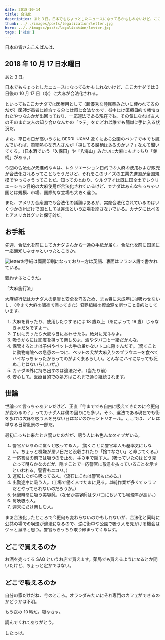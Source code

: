 ```yaml
---
date: 2018-10-14
title: 合法化
description: あと３日。日本でもちょっとしたニュースになってるかもしれないけど、ここカナダでは３日後の10月17日（水）に大麻が合法化される。
thumb: ../../images/posts/legalization/letter.jpg
hero: ../../images/posts/legalization/letter.jpg
tags: ['社会']
---
```


日本の皆さんこんばんは、

## 2018 年 10 月 17 日水曜日

あと３日。

日本でもちょっとしたニュースになってるかもしれないけど、ここカナダでは３日後の 10 月 17 日（水）に大麻が合法化される。

といってもここカナダでは医療用として（超優秀な睡眠薬みたいに使われてるのだが）医師が患者に処方する分には既に合法なので、街中には医療目的で栽培されたやつなんかが出回っており、一応違法である現在でも、その気になれば友人のそのまた友人の知り合いなんかの「ツテ」をたどれば誰でも簡単に手に入る状況だ。

また、平日の日が高いうちに BERRI-UQAM 近くにある公園のベンチで本でも読んでいれば、商売熱心な売人さんが「探してる銘柄はあるのかい？」なんて聞いてくる。（日本酒でいう「久保田」や「八海山」みたいに大麻にもきっちり「銘柄」がある。）

今回の合法化が先進的なのは、レクリエーション目的での大麻の使用および販売が合法化されるってこともそうだけど、それをこのサイズの工業先進国が全国規模でやっちゃうってことだ。知ってのとおり、ウルグアイは既に国全土でレクリエーション目的の大麻使用が合法化されているけど、カナダはあんなちっちゃい国とは規模、市場、国際的な立場も大きく違う。

また、アメリカ合衆国でも合法化の議論はあるが、実際合法化されているのはいくつかの州だけで国としては違法という立場を崩さないでいる。カナダに比べるとアメリカはグッと保守的だ。

## お手紙

先週、合法化を前にしてカナダさんから一通の手紙が届く。合法化を前に国民に一応通知しなきゃといったところか。

![letter](../../images/posts/legalization/letter.jpg)お手紙は両面印刷になっており一方は英語、裏面はフランス語で書かれている。

要約するとこうだ。

「大麻施行法」

大麻施行法はカナダ人の健康と安全を守るため、まぁ特に未成年には吸わせないし、（今まで大麻の販売で潤ってきた）犯罪組織の資金源を断つこと目的としています。

1.  大麻を買ったり、使用したりするには 18 歳以上（州によって 19 歳）じゃなきゃだめですよー。
2.  子供に売ったら大変な目にあわせたる。絶対に売るなよ。
3.  吸うからには節度を持って楽しめよ。酒やタバコと一緒だかんな。
4.  保管するときは子供やペットの手の届かないトコに隠すんだぞ。（驚くことに動物病院への急患の一つに、ペットの犬が大麻入りのブラウニーを食べてハイなっちゃったからってのがよく来るらしい。どんなにハイになっても死ぬことはないらしいが。）
5.  カナダの外に持ち出すのは違法だぞ。（当たり前）
6.  安心して。医療目的での処方はこれまで通り継続されます。

## 世論

世論って言っちゃあアレだけど、正直「今まででも自由に吸えてきたのに今更何が変わるの？」ってカナダ人は僕の回りにも多い。そう、違法である現在でも街を歩けば大麻を吸う人を見ない日はないのがモントリオール。ここでは、アレは単なる日常風景の一部だ。

最初こっちに来たとき驚いたのだが、吸う人にも色んなタイプがいる。

1.  警官がいるのに堂々と吸ってる人。（驚くことに警官本人も基本気にしない。ちょっと機嫌が悪い日だと没収されたり「捨てなさい」と命じてくる。）
2.  一応警官の前では吸うのを止め、手の甲で隠す人。（吸っていたのはどう見たって明らかなのだが、隠すことで一応警官に敬意を払っていることを示すといわれる。警官もニコリ。）
3.  運転しながら吸ってる人。（流石にこれは警官も止める。）
4.  出勤途中に吸う人。（工場で働く人でたまに見る。単純作業が多くてシラフだとやってられないのだろうか。）
5.  休憩時間に吸う美容師。（なぜか美容師はタバコにおいても喫煙率が高い。）
6.  毎晩吸う人。
7.  週末にだけ楽しむ人。

まぁ合法化したところで今更何も変わらないのかもしれないが、合法化と同時に公共の場での喫煙が違法になるので、逆に街中や公園で吸う人を見かける機会はグッと減ると思う。警官もきっちり取り締まってくるはず。

## どこで買えるのか

お酒を売ってる SAQ というお店で買えます。薬局でも買えるようになるとか聞いたけど、ちょっと定かではない。

## どこで吸えるのか

自分の家だけだね、今のところ。オランダみたいにそれ専門のカフェができるのかどうかは不明。

もう夜の 10 時だ。寝なきゃ。

読んでくれてありがとう。

したっけ。
